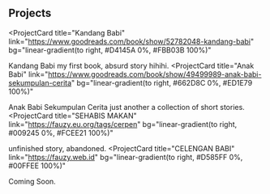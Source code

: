## Projects

<ProjectCard
  title="Kandang Babi"
  link="https://www.goodreads.com/book/show/52782048-kandang-babi"
  bg="linear-gradient(to right, #D4145A 0%, #FBB03B 100%)"
>
  Kandang Babi my first book, absurd story hihihi.
</ProjectCard>
<ProjectCard
  title="Anak Babi"
  link="https://www.goodreads.com/book/show/49499989-anak-babi-sekumpulan-cerita"
  bg="linear-gradient(to right, #662D8C 0%, #ED1E79 100%)"
>
  Anak Babi Sekumpulan Cerita just another a collection of short stories.
</ProjectCard>
<ProjectCard
  title="SEHABIS MAKAN"
  link="https://fauzy.eu.org/tags/cerpen"
  bg="linear-gradient(to right, #009245 0%, #FCEE21 100%)"
>
  unfinished story, abandoned.
</ProjectCard>
<ProjectCard
  title="CELENGAN BABI"
  link="https://fauzy.web.id"
  bg="linear-gradient(to right, #D585FF 0%, #00FFEE 100%)"
>
  Coming Soon.
</ProjectCard>
